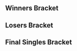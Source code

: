 {{DISPLAYTITLE:McGill Monthly 3: Singles Bracket}}{{SetGame|melee}}
{{tabs static
|name1=Overview
|link1=McGill Monthly/3
|name2=Singles Bracket
|link2=McGill Monthly/3/Singles Bracket
|name3=Singles Pools
|link3=McGill Monthly/3/Singles Pools
|name4=Doubles Bracket
|link4=McGill Monthly/3/Doubles Bracket
|This=2
}}
<!-- Generated with http://tournament-nub.rhcloud.com/toliquipedia name=ssbmtl-mcgill3final -->
==Winners Bracket==
{{32DEWBracketA
|tourneylink=McGill Monthly/3
|tourneyname=McGill Monthly 3
|r1m1p1=Ryan Ford |r1m1p1flag=ca |r1m1p1score=W |r1m1win=1
|r1m1p2=Bye |r1m1p2flag= |r1m1p2score=-

|r1m2p1=Yogi |r1m2p1flag=ca |r1m2p1score=1 |r1m2win=2
|r1m2p2=Cemo |r1m2p2flag=ca |r1m2p2score=2
|r1m2p1char1=fox |r1m2p2char1=ic |r1m2p1stock1=0 |r1m2p2stock1=2 |r1m2win1=2 |r1m2stage1=Fountain of Dreams
|r1m2p1char2=fox |r1m2p2char2=ic |r1m2p1stock2=1 |r1m2p2stock2=0 |r1m2win2=1 |r1m2stage2=Pokémon Stadium
|r1m2p1char3=fox |r1m2p2char3=ic |r1m2p1stock3=0 |r1m2p2stock3=2 |r1m2win3=2 |r1m2stage3=Dream Land
|r1m2p1char4= |r1m2p2char4= |r1m2p1stock4= |r1m2p2stock4= |r1m2win4= |r1m2stage4=
|r1m2p1char5= |r1m2p2char5= |r1m2p1stock5= |r1m2p2stock5= |r1m2win5= |r1m2stage5=
|r1m2date=
|r1m2finished=
|r1m2details={{BracketMatchDetails|comment=|preview=|lrthread=|vod=https://www.youtube.com/watch?v=EvAn10XLYdc|interview=|recap=}}

|r1m3p1=SAUS |r1m3p1flag=ca |r1m3p1score=2 |r1m3win=1
|r1m3p2=Lapopo |r1m3p2flag=us |r1m3p2score=0

|r1m4p1=HHH |r1m4p1flag=ca |r1m4p1score=2 |r1m4win=1
|r1m4p2=X |r1m4p2flag=ca |r1m4p2score=1

|r1m5p1=Diakonos |r1m5p1flag=ca |r1m5p1score=2 |r1m5win=1
|r1m5p2=Jedi |r1m5p2flag=ca |r1m5p2score=0

|r1m6p1=GoDiegoGo |r1m6p1flag=ve |r1m6p1score=2 |r1m6win=1
|r1m6p2=Vane |r1m6p2flag=ca |r1m6p2score=1
|r1m6p1char1=falco |r1m6p2char1=cf |r1m6p1stock1=0 |r1m6p2stock1=2 |r1m6win1=2 |r1m6stage1=Yoshi's Story
|r1m6p1char2=falco |r1m6p2char2=cf |r1m6p1stock2=3 |r1m6p2stock2=0 |r1m6win2=1 |r1m6stage2=Fountain of Dreams
|r1m6p1char3=falco |r1m6p2char3=cf |r1m6p1stock3=3 |r1m6p2stock3=0 |r1m6win3=1 |r1m6stage3=Battlefield
|r1m6p1char4= |r1m6p2char4= |r1m6p1stock4= |r1m6p2stock4= |r1m6win4= |r1m6stage4=
|r1m6p1char5= |r1m6p2char5= |r1m6p1stock5= |r1m6p2stock5= |r1m6win5= |r1m6stage5=
|r1m6date=
|r1m6finished=
|r1m6details={{BracketMatchDetails|comment=|preview=|lrthread=|vod=https://www.youtube.com/watch?v=u40NGdwG9Ow|interview=|recap=}}

|r1m7p1=TM9001 |r1m7p1flag=ca |r1m7p1score=1 |r1m7win=2
|r1m7p2=Lacroix |r1m7p2flag=ca |r1m7p2score=2

|r1m8p1=Tranimal |r1m8p1flag=ca |r1m8p1score=2 |r1m8win=1
|r1m8p2=Stone |r1m8p2flag=ca |r1m8p2score=1

|r1m9p1=Kage |r1m9p1flag=ca |r1m9p1score=W |r1m9win=1
|r1m9p2=Bye |r1m9p2flag= |r1m9p2score=-

|r1m10p1=Jager |r1m10p1flag=us |r1m10p1score=0 |r1m10win=2
|r1m10p2=Keo |r1m10p2flag=ca |r1m10p2score=2

|r1m11p1=Ministry |r1m11p1flag=ca |r1m11p1score=2 |r1m11win=1
|r1m11p2=Vrud |r1m11p2flag=ca |r1m11p2score=0

|r1m12p1=Gabe |r1m12p1flag=ca |r1m12p1score=2 |r1m12win=1
|r1m12p2=Legend |r1m12p2flag=ca |r1m12p2score=0
|r1m12p1char1=marth |r1m12p2char1=puff |r1m12p1stock1=2 |r1m12p2stock1=0 |r1m12win1=1 |r1m12stage1=Fountain of Dreams
|r1m12p1char2=marth |r1m12p2char2=puff |r1m12p1stock2=3 |r1m12p2stock2=0 |r1m12win2=1 |r1m12stage2=Battlefield
|r1m12p1char3= |r1m12p2char3= |r1m12p1stock3= |r1m12p2stock3= |r1m12win3= |r1m12stage3=
|r1m12p1char4= |r1m12p2char4= |r1m12p1stock4= |r1m12p2stock4= |r1m12win4= |r1m12stage4=
|r1m12p1char5= |r1m12p2char5= |r1m12p1stock5= |r1m12p2stock5= |r1m12win5= |r1m12stage5=
|r1m12date=
|r1m12finished=
|r1m12details={{BracketMatchDetails|comment=|preview=|lrthread=|vod=https://www.youtube.com/watch?v=oCGzmrM4ozs|interview=|recap=}}

|r1m13p1=chesterr01 |r1m13p1flag=ca |r1m13p1score=2 |r1m13win=1
|r1m13p2=Cedar |r1m13p2flag=ca |r1m13p2score=0

|r1m14p1=Moonpanda |r1m14p1flag=us |r1m14p1score=2 |r1m14win=1
|r1m14p2=Kamo |r1m14p2flag=ca |r1m14p2score=1

|r1m15p1=Waz |r1m15p1flag=ca |r1m15p1score=2 |r1m15win=1
|r1m15p2=Rice |r1m15p2flag=ca |r1m15p2score=0

|r1m16p1=Flood |r1m16p1flag=ca |r1m16p1score=2 |r1m16win=1
|r1m16p2=ZerGg |r1m16p2flag=ca |r1m16p2score=1

|r2m1p1=Ryan Ford |r2m1p1flag=ca |r2m1p1score=2 |r2m1win=1
|r2m1p2=Cemo |r2m1p2flag=ca |r2m1p2score=0
|r2m1p1char1=falco |r2m1p2char1=ic |r2m1p1stock1=3 |r2m1p2stock1=0 |r2m1win1=1 |r2m1stage1=Fountain of Dreams
|r2m1p1char2=falco |r2m1p2char2=ic |r2m1p1stock2=2 |r2m1p2stock2=0 |r2m1win2=1 |r2m1stage2=Dream Land
|r2m1p1char3= |r2m1p2char3= |r2m1p1stock3= |r2m1p2stock3= |r2m1win3= |r2m1stage3=
|r2m1p1char4= |r2m1p2char4= |r2m1p1stock4= |r2m1p2stock4= |r2m1win4= |r2m1stage4=
|r2m1p1char5= |r2m1p2char5= |r2m1p1stock5= |r2m1p2stock5= |r2m1win5= |r2m1stage5=
|r2m1date=
|r2m1finished=
|r2m1details={{BracketMatchDetails|comment=|preview=|lrthread=|vod=https://www.youtube.com/watch?v=hbAQ6l5BZ_4|interview=|recap=}}

|r2m2p1=SAUS |r2m2p1flag=ca |r2m2p1score=2 |r2m2win=1
|r2m2p2=HHH |r2m2p2flag=ca |r2m2p2score=1

|r2m3p1=Diakonos |r2m3p1flag=ca |r2m3p1score=2 |r2m3win=1
|r2m3p2=GoDiegoGo |r2m3p2flag=ve |r2m3p2score=0

|r2m4p1=Lacroix |r2m4p1flag=ca |r2m4p1score=2 |r2m4win=1
|r2m4p2=Tranimal |r2m4p2flag=ca |r2m4p2score=1
|r2m4p1char1=puff |r2m4p2char1=sheik |r2m4p1stock1=3 |r2m4p2stock1=0 |r2m4win1=1 |r2m4stage1=Final Destination
|r2m4p1char2=puff |r2m4p2char2=sheik |r2m4p1stock2=0 |r2m4p2stock2=2 |r2m4win2=2 |r2m4stage2=Battlefield
|r2m4p1char3=puff |r2m4p2char3=sheik |r2m4p1stock3=1 |r2m4p2stock3=0 |r2m4win3=1 |r2m4stage3=Battlefield
|r2m4p1char4= |r2m4p2char4= |r2m4p1stock4= |r2m4p2stock4= |r2m4win4= |r2m4stage4=
|r2m4p1char5= |r2m4p2char5= |r2m4p1stock5= |r2m4p2stock5= |r2m4win5= |r2m4stage5=
|r2m4date=
|r2m4finished=
|r2m4details={{BracketMatchDetails|comment=|preview=|lrthread=|vod=https://www.youtube.com/watch?v=iZ8hmhMzvoI|interview=|recap=}}

|r2m5p1=Kage |r2m5p1flag=ca |r2m5p1score=2 |r2m5win=1
|r2m5p2=Keo |r2m5p2flag=ca |r2m5p2score=0

|r2m6p1=Ministry |r2m6p1flag=ca |r2m6p1score=2 |r2m6win=1
|r2m6p2=Gabe |r2m6p2flag=ca |r2m6p2score=0
|r2m6p1char1=sheik |r2m6p2char1=marth |r2m6p1stock1=1 |r2m6p2stock1=0 |r2m6win1=1 |r2m6stage1=Fountain of Dreams
|r2m6p1char2=sheik |r2m6p2char2=marth |r2m6p1stock2=1 |r2m6p2stock2=0 |r2m6win2=1 |r2m6stage2=Yoshi's Story
|r2m6p1char3= |r2m6p2char3= |r2m6p1stock3= |r2m6p2stock3= |r2m6win3= |r2m6stage3=
|r2m6p1char4= |r2m6p2char4= |r2m6p1stock4= |r2m6p2stock4= |r2m6win4= |r2m6stage4=
|r2m6p1char5= |r2m6p2char5= |r2m6p1stock5= |r2m6p2stock5= |r2m6win5= |r2m6stage5=
|r2m6date=
|r2m6finished=
|r2m6details={{BracketMatchDetails|comment=|preview=|lrthread=|vod=https://www.youtube.com/watch?v=V5-lDVQYK2s|interview=|recap=}}

|r2m7p1=chesterr01 |r2m7p1flag=ca |r2m7p1score=2 |r2m7win=1
|r2m7p2=Moonpanda |r2m7p2flag=us |r2m7p2score=0

|r2m8p1=Waz |r2m8p1flag=ca |r2m8p1score=2 |r2m8win=1
|r2m8p2=Flood |r2m8p2flag=ca |r2m8p2score=0

|r3m1p1=Ryan Ford |r3m1p1flag=ca |r3m1p1score=1 |r3m1win=2
|r3m1p2=SAUS |r3m1p2flag=ca |r3m1p2score=2
|r3m1p1char1=falco |r3m1p2char1=link |r3m1p1stock1=2 |r3m1p2stock1=0 |r3m1win1=1 |r3m1stage1=Battlefield
|r3m1p1char2=falco |r3m1p2char2=link |r3m1p1stock2=0 |r3m1p2stock2=1 |r3m1win2=2 |r3m1stage2=Dream Land
|r3m1p1char3=falco |r3m1p2char3=link |r3m1p1stock3=0 |r3m1p2stock3=1 |r3m1win3=2 |r3m1stage3=Yoshi's Story
|r3m1p1char4= |r3m1p2char4= |r3m1p1stock4= |r3m1p2stock4= |r3m1win4= |r3m1stage4=
|r3m1p1char5= |r3m1p2char5= |r3m1p1stock5= |r3m1p2stock5= |r3m1win5= |r3m1stage5=
|r3m1date=
|r3m1finished=
|r3m1details={{BracketMatchDetails|comment=|preview=|lrthread=|vod=https://www.youtube.com/watch?v=n-50cQTbWHE|interview=|recap=}}

|r3m2p1=Diakonos |r3m2p1flag=ca |r3m2p1score=2 |r3m2win=1
|r3m2p2=Lacroix |r3m2p2flag=ca |r3m2p2score=0
|r3m2p1char1=fox |r3m2p2char1=puff |r3m2p1stock1=1 |r3m2p2stock1=0 |r3m2win1=1 |r3m2stage1=Battlefield
|r3m2p1char2=fox |r3m2p2char2=puff |r3m2p1stock2=2 |r3m2p2stock2=0 |r3m2win2=1 |r3m2stage2=Battlefield
|r3m2p1char3= |r3m2p2char3= |r3m2p1stock3= |r3m2p2stock3= |r3m2win3= |r3m2stage3=
|r3m2p1char4= |r3m2p2char4= |r3m2p1stock4= |r3m2p2stock4= |r3m2win4= |r3m2stage4=
|r3m2p1char5= |r3m2p2char5= |r3m2p1stock5= |r3m2p2stock5= |r3m2win5= |r3m2stage5=
|r3m2date=
|r3m2finished=
|r3m2details={{BracketMatchDetails|comment=|preview=|lrthread=|vod=https://www.youtube.com/watch?v=z-FFuRrm95I|interview=|recap=}}

|r3m3p1=Kage |r3m3p1flag=ca |r3m3p1score=2 |r3m3win=1
|r3m3p2=Ministry |r3m3p2flag=ca |r3m3p2score=0
|r3m3p1char1=ganon |r3m3p2char1=sheik |r3m3p1stock1=2 |r3m3p2stock1=0 |r3m3win1=1 |r3m3stage1=Battlefield
|r3m3p1char2=ganon |r3m3p2char2=sheik |r3m3p1stock2=2 |r3m3p2stock2=0 |r3m3win2=1 |r3m3stage2=Dream Land
|r3m3p1char3= |r3m3p2char3= |r3m3p1stock3= |r3m3p2stock3= |r3m3win3= |r3m3stage3=
|r3m3p1char4= |r3m3p2char4= |r3m3p1stock4= |r3m3p2stock4= |r3m3win4= |r3m3stage4=
|r3m3p1char5= |r3m3p2char5= |r3m3p1stock5= |r3m3p2stock5= |r3m3win5= |r3m3stage5=
|r3m3date=
|r3m3finished=
|r3m3details={{BracketMatchDetails|comment=|preview=|lrthread=|vod=https://www.youtube.com/watch?v=KWdh5z44hCA|interview=|recap=}}

|r3m4p1=chesterr01 |r3m4p1flag=ca |r3m4p1score=1 |r3m4win=2
|r3m4p2=Waz |r3m4p2flag=ca |r3m4p2score=2
|r3m4p1char1=fox |r3m4p2char1=sheik |r3m4p1stock1=0 |r3m4p2stock1=2 |r3m4win1=2 |r3m4stage1=Battlefield
|r3m4p1char2=sheik |r3m4p2char2=sheik |r3m4p1stock2=1 |r3m4p2stock2=0 |r3m4win2=1 |r3m4stage2=Fountain of Dreams
|r3m4p1char3=fox |r3m4p2char3=sheik |r3m4p1stock3=0 |r3m4p2stock3=2 |r3m4win3=2 |r3m4stage3=Dream Land
|r3m4p1char4= |r3m4p2char4= |r3m4p1stock4= |r3m4p2stock4= |r3m4win4= |r3m4stage4=
|r3m4p1char5= |r3m4p2char5= |r3m4p1stock5= |r3m4p2stock5= |r3m4win5= |r3m4stage5=
|r3m4date=
|r3m4finished=
|r3m4details={{BracketMatchDetails|comment=|preview=|lrthread=|vod=https://www.youtube.com/watch?v=3t_Si-Fxr5A|interview=|recap=}}

|r4m1p1=SAUS |r4m1p1flag=ca |r4m1p1score=3 |r4m1win=1
|r4m1p2=Diakonos |r4m1p2flag=ca |r4m1p2score=2
|r4m1p1char1=link |r4m1p2char1=sheik |r4m1p1stock1=1 |r4m1p2stock1=0 |r4m1win1=1 |r4m1stage1=Fountain of Dreams
|r4m1p1char2=link |r4m1p2char2=sheik |r4m1p1stock2=1 |r4m1p2stock2=0 |r4m1win2=1 |r4m1stage2=Final Destination
|r4m1p1char3=link |r4m1p2char3=marth |r4m1p1stock3=0 |r4m1p2stock3=1 |r4m1win3=2 |r4m1stage3=Pokémon Stadium
|r4m1p1char4=link |r4m1p2char4=marth |r4m1p1stock4=0 |r4m1p2stock4=1 |r4m1win4=2 |r4m1stage4=Battlefield
|r4m1p1char5=link |r4m1p2char5=marth |r4m1p1stock5=2 |r4m1p2stock5=0 |r4m1win5=1 |r4m1stage5=Dream Land
|r4m1date=
|r4m1finished=
|r4m1details={{BracketMatchDetails|comment=|preview=|lrthread=|vod=https://www.youtube.com/watch?v=5m8x89ZZ00I|interview=|recap=}}

|r4m2p1=Kage |r4m2p1flag=ca |r4m2p1score=3 |r4m2win=1
|r4m2p2=Waz |r4m2p2flag=ca |r4m2p2score=1
|r4m2p1char1=cf |r4m2p2char1=sheik |r4m2p1stock1=0 |r4m2p2stock1=1 |r4m2win1=2 |r4m2stage1=Battlefield
|r4m2p1char2=ganon |r4m2p2char2=sheik |r4m2p1stock2=1 |r4m2p2stock2=0 |r4m2win2=1 |r4m2stage2=Yoshi's Story
|r4m2p1char3=cf |r4m2p2char3=sheik |r4m2p1stock3=1 |r4m2p2stock3=0 |r4m2win3=1 |r4m2stage3=Final Destination
|r4m2p1char4=cf |r4m2p2char4=sheik |r4m2p1stock4=2 |r4m2p2stock4=0 |r4m2win4=1 |r4m2stage4=Final Destination
|r4m2p1char5= |r4m2p2char5= |r4m2p1stock5= |r4m2p2stock5= |r4m2win5= |r4m2stage5=
|r4m2date=
|r4m2finished=
|r4m2details={{BracketMatchDetails|comment=|preview=|lrthread=|vod=https://www.youtube.com/watch?v=p23029wkKRc|interview=|recap=}}
}}

==Losers Bracket==
{{32DELBracketSmwA
|tourneylink=McGill Monthly/3
|tourneyname=McGill Monthly 3
|l1placement=25-32
|l2placement=17-24
|l3placement=13-16
|l4placement=9-12
|l5placement=7-8
|l6placement=5-6

|l1m1p1=Bye |l1m1p1flag= |l1m1p1score=- |l1m1win=2
|l1m1p2=Yogi |l1m1p2flag=ca |l1m1p2score=W

|l1m2p1=Lapopo |l1m2p1flag=us |l1m2p1score=2 |l1m2win=1
|l1m2p2=X |l1m2p2flag=ca |l1m2p2score=0

|l1m3p1=Jedi |l1m3p1flag=ca |l1m3p1score=2 |l1m3win=1
|l1m3p2=Vane |l1m3p2flag=ca |l1m3p2score=0

|l1m4p1=TM9001 |l1m4p1flag=ca |l1m4p1score=2 |l1m4win=1
|l1m4p2=Stone |l1m4p2flag=ca |l1m4p2score=0

|l1m5p1=Bye |l1m5p1flag= |l1m5p1score=- |l1m5win=2
|l1m5p2=Jager |l1m5p2flag=us |l1m5p2score=W

|l1m6p1=Vrud |l1m6p1flag=ca |l1m6p1score=2 |l1m6win=1
|l1m6p2=Legend |l1m6p2flag=ca |l1m6p2score=1

|l1m7p1=Cedar |l1m7p1flag=ca |l1m7p1score=1 |l1m7win=2
|l1m7p2=Kamo |l1m7p2flag=ca |l1m7p2score=2

|l1m8p1=Rice |l1m8p1flag=ca |l1m8p1score=1 |l1m8win=2
|l1m8p2=ZerGg |l1m8p2flag=ca |l1m8p2score=2

|l2m1p1=Flood |l2m1p1flag=ca |l2m1p1score=2 |l2m1win=1
|l2m1p2=Yogi |l2m1p2flag=ca |l2m1p2score=0

|l2m2p1=Moonpanda |l2m2p1flag=us |l2m2p1score=2 |l2m2win=1
|l2m2p2=Lapopo |l2m2p2flag=us |l2m2p2score=0

|l2m3p1=Gabe |l2m3p1flag=ca |l2m3p1score=1 |l2m3win=2
|l2m3p2=Jedi |l2m3p2flag=ca |l2m3p2score=2
|l2m3p1char1=marth |l2m3p2char1=samus |l2m3p1stock1=3 |l2m3p2stock1=0 |l2m3win1=1 |l2m3stage1=Final Destination
|l2m3p1char2=marth |l2m3p2char2=samus |l2m3p1stock2=0 |l2m3p2stock2=1 |l2m3win2=2 |l2m3stage2=Battlefield
|l2m3p1char3=marth |l2m3p2char3=samus |l2m3p1stock3=0 |l2m3p2stock3=2 |l2m3win3=2 |l2m3stage3=Pokémon Stadium
|l2m3p1char4= |l2m3p2char4= |l2m3p1stock4= |l2m3p2stock4= |l2m3win4= |l2m3stage4=
|l2m3p1char5= |l2m3p2char5= |l2m3p1stock5= |l2m3p2stock5= |l2m3win5= |l2m3stage5=
|l2m3date=
|l2m3finished=
|l2m3details={{BracketMatchDetails|comment=|preview=|lrthread=|vod=https://www.youtube.com/watch?v=nEjiGMcUz88|interview=|recap=}}

|l2m4p1=Keo |l2m4p1flag=ca |l2m4p1score=2 |l2m4win=1
|l2m4p2=TM9001 |l2m4p2flag=ca |l2m4p2score=0

|l2m5p1=Tranimal |l2m5p1flag=ca |l2m5p1score=0 |l2m5win=2
|l2m5p2=Jager |l2m5p2flag=us |l2m5p2score=2

|l2m6p1=GoDiegoGo |l2m6p1flag=ve |l2m6p1score=2 |l2m6win=1
|l2m6p2=Vrud |l2m6p2flag=ca |l2m6p2score=0

|l2m7p1=HHH |l2m7p1flag=ca |l2m7p1score=2 |l2m7win=1
|l2m7p2=Kamo |l2m7p2flag=ca |l2m7p2score=0

|l2m8p1=Cemo |l2m8p1flag=ca |l2m8p1score=2 |l2m8win=1
|l2m8p2=ZerGg |l2m8p2flag=ca |l2m8p2score=0

|l3m1p1=Flood |l3m1p1flag=ca |l3m1p1score=1 |l3m1win=2
|l3m1p2=Moonpanda |l3m1p2flag=us |l3m1p2score=2
|l3m1p1char1=peach |l3m1p2char1=sheik |l3m1p1stock1=1 |l3m1p2stock1=0 |l3m1win1=1 |l3m1stage1=Battlefield
|l3m1p1char2=peach |l3m1p2char2=sheik |l3m1p1stock2=0 |l3m1p2stock2=1 |l3m1win2=2 |l3m1stage2=Yoshi's Story
|l3m1p1char3=peach |l3m1p2char3=sheik |l3m1p1stock3=0 |l3m1p2stock3=2 |l3m1win3=2 |l3m1stage3=Fountain of Dreams
|l3m1p1char4= |l3m1p2char4= |l3m1p1stock4= |l3m1p2stock4= |l3m1win4= |l3m1stage4=
|l3m1p1char5= |l3m1p2char5= |l3m1p1stock5= |l3m1p2stock5= |l3m1win5= |l3m1stage5=
|l3m1date=
|l3m1finished=
|l3m1details={{BracketMatchDetails|comment=|preview=|lrthread=|vod=https://www.youtube.com/watch?v=TH5heUuDnPU|interview=|recap=}}

|l3m2p1=Jedi |l3m2p1flag=ca |l3m2p1score=1 |l3m2win=2
|l3m2p2=Keo |l3m2p2flag=ca |l3m2p2score=2

|l3m3p1=Jager |l3m3p1flag=us |l3m3p1score=2 |l3m3win=1
|l3m3p2=GoDiegoGo |l3m3p2flag=ve |l3m3p2score=1

|l3m4p1=HHH |l3m4p1flag=ca |l3m4p1score=2 |l3m4win=1
|l3m4p2=Cemo |l3m4p2flag=ca |l3m4p2score=1
|l3m4p1char1=peach |l3m4p2char1=ic |l3m4p1stock1=0 |l3m4p2stock1=1 |l3m4win1=2 |l3m4stage1=Battlefield
|l3m4p1char2=peach |l3m4p2char2=ic |l3m4p1stock2=1 |l3m4p2stock2=0 |l3m4win2=1 |l3m4stage2=Battlefield
|l3m4p1char3=peach |l3m4p2char3=ic |l3m4p1stock3=2 |l3m4p2stock3=0 |l3m4win3=1 |l3m4stage3=Yoshi's Story
|l3m4p1char4= |l3m4p2char4= |l3m4p1stock4= |l3m4p2stock4= |l3m4win4= |l3m4stage4=
|l3m4p1char5= |l3m4p2char5= |l3m4p1stock5= |l3m4p2stock5= |l3m4win5= |l3m4stage5=
|l3m4date=
|l3m4finished=
|l3m4details={{BracketMatchDetails|comment=|preview=|lrthread=|vod=https://www.youtube.com/watch?v=eZ991s-UzBM|interview=|recap=}}

|l4m1p1=Lacroix |l4m1p1flag=ca |l4m1p1score=2 |l4m1win=1
|l4m1p2=Moonpanda |l4m1p2flag=us |l4m1p2score=0
|l4m1p1char1=puff |l4m1p2char1=sheik |l4m1p1stock1=2 |l4m1p2stock1=0 |l4m1win1=1 |l4m1stage1=Battlefield
|l4m1p1char2=puff |l4m1p2char2=sheik |l4m1p1stock2=1 |l4m1p2stock2=0 |l4m1win2=1 |l4m1stage2=Battlefield
|l4m1p1char3= |l4m1p2char3= |l4m1p1stock3= |l4m1p2stock3= |l4m1win3= |l4m1stage3=
|l4m1p1char4= |l4m1p2char4= |l4m1p1stock4= |l4m1p2stock4= |l4m1win4= |l4m1stage4=
|l4m1p1char5= |l4m1p2char5= |l4m1p1stock5= |l4m1p2stock5= |l4m1win5= |l4m1stage5=
|l4m1date=
|l4m1finished=
|l4m1details={{BracketMatchDetails|comment=|preview=|lrthread=|vod=https://www.youtube.com/watch?v=A8o28VEVi9M|interview=|recap=}}

|l4m2p1=Ryan Ford |l4m2p1flag=ca |l4m2p1score=2 |l4m2win=1
|l4m2p2=Keo |l4m2p2flag=ca |l4m2p2score=0
|l4m2p1char1=falco |l4m2p2char1=sheik |l4m2p1stock1=3 |l4m2p2stock1=0 |l4m2win1=1 |l4m2stage1=Battlefield
|l4m2p1char2=falco |l4m2p2char2=sheik |l4m2p1stock2=2 |l4m2p2stock2=0 |l4m2win2=1 |l4m2stage2=Dream Land
|l4m2p1char3= |l4m2p2char3= |l4m2p1stock3= |l4m2p2stock3= |l4m2win3= |l4m2stage3=
|l4m2p1char4= |l4m2p2char4= |l4m2p1stock4= |l4m2p2stock4= |l4m2win4= |l4m2stage4=
|l4m2p1char5= |l4m2p2char5= |l4m2p1stock5= |l4m2p2stock5= |l4m2win5= |l4m2stage5=
|l4m2date=
|l4m2finished=
|l4m2details={{BracketMatchDetails|comment=|preview=|lrthread=|vod=https://www.youtube.com/watch?v=djKPNfp4X2I|interview=|recap=}}

|l4m3p1=chesterr01 |l4m3p1flag=ca |l4m3p1score=2 |l4m3win=1
|l4m3p2=Jager |l4m3p2flag=us |l4m3p2score=0

|l4m4p1=Ministry |l4m4p1flag=ca |l4m4p1score=2 |l4m4win=1
|l4m4p2=HHH |l4m4p2flag=ca |l4m4p2score=1

|l5m1p1=Lacroix |l5m1p1flag=ca |l5m1p1score=0 |l5m1win=2
|l5m1p2=Ryan Ford |l5m1p2flag=ca |l5m1p2score=2
|l5m1p1char1=puff |l5m1p2char1=falco |l5m1p1stock1=0 |l5m1p2stock1=3 |l5m1win1=2 |l5m1stage1=Battlefield
|l5m1p1char2=puff |l5m1p2char2=fox |l5m1p1stock2=0 |l5m1p2stock2=2 |l5m1win2=2 |l5m1stage2=Dream Land
|l5m1p1char3= |l5m1p2char3= |l5m1p1stock3= |l5m1p2stock3= |l5m1win3= |l5m1stage3=
|l5m1p1char4= |l5m1p2char4= |l5m1p1stock4= |l5m1p2stock4= |l5m1win4= |l5m1stage4=
|l5m1p1char5= |l5m1p2char5= |l5m1p1stock5= |l5m1p2stock5= |l5m1win5= |l5m1stage5=
|l5m1date=
|l5m1finished=
|l5m1details={{BracketMatchDetails|comment=|preview=|lrthread=|vod=https://www.youtube.com/watch?v=6ajDOtElH-s|interview=|recap=}}

|l5m2p1=chesterr01 |l5m2p1flag=ca |l5m2p1score=2 |l5m2win=1
|l5m2p2=Ministry |l5m2p2flag=ca |l5m2p2score=0
|l5m2p1char1=fox |l5m2p2char1=sheik |l5m2p1stock1=2 |l5m2p2stock1=0 |l5m2win1=1 |l5m2stage1=Battlefield
|l5m2p1char2=sheik |l5m2p2char2=sheik |l5m2p1stock2=2 |l5m2p2stock2=0 |l5m2win2=1 |l5m2stage2=Fountain of Dreams
|l5m2p1char3= |l5m2p2char3= |l5m2p1stock3= |l5m2p2stock3= |l5m2win3= |l5m2stage3=
|l5m2p1char4= |l5m2p2char4= |l5m2p1stock4= |l5m2p2stock4= |l5m2win4= |l5m2stage4=
|l5m2p1char5= |l5m2p2char5= |l5m2p1stock5= |l5m2p2stock5= |l5m2win5= |l5m2stage5=
|l5m2date=
|l5m2finished=
|l5m2details={{BracketMatchDetails|comment=|preview=|lrthread=|vod=https://www.youtube.com/watch?v=VER-RZFx_GI|interview=|recap=}}

|l6m1p1=Waz |l6m1p1flag=ca |l6m1p1score=0 |l6m1win=2
|l6m1p2=Ryan Ford |l6m1p2flag=ca |l6m1p2score=3
|l6m1p1char1=sheik |l6m1p2char1=falco |l6m1p1stock1=0 |l6m1p2stock1=3 |l6m1win1=2 |l6m1stage1=Battlefield
|l6m1p1char2=sheik |l6m1p2char2=falco |l6m1p1stock2=0 |l6m1p2stock2=2 |l6m1win2=2 |l6m1stage2=Fountain of Dreams
|l6m1p1char3=sheik |l6m1p2char3=falco |l6m1p1stock3=0 |l6m1p2stock3=2 |l6m1win3=2 |l6m1stage3=Fountain of Dreams
|l6m1p1char4= |l6m1p2char4= |l6m1p1stock4= |l6m1p2stock4= |l6m1win4= |l6m1stage4=
|l6m1p1char5= |l6m1p2char5= |l6m1p1stock5= |l6m1p2stock5= |l6m1win5= |l6m1stage5=
|l6m1date=
|l6m1finished=
|l6m1details={{BracketMatchDetails|comment=|preview=|lrthread=|vod=|interview=|recap=}}

|l6m2p1=Diakonos |l6m2p1flag=ca |l6m2p1score=3 |l6m2win=1
|l6m2p2=chesterr01 |l6m2p2flag=ca |l6m2p2score=2
|l6m2p1char1=marth |l6m2p2char1=fox |l6m2p1stock1=1 |l6m2p2stock1=0 |l6m2win1=1 |l6m2stage1=Fountain of Dreams
|l6m2p1char2=marth |l6m2p2char2=sheik |l6m2p1stock2=0 |l6m2p2stock2=2 |l6m2win2=2 |l6m2stage2=Battlefield
|l6m2p1char3=marth |l6m2p2char3=fox |l6m2p1stock3=1 |l6m2p2stock3=0 |l6m2win3=1 |l6m2stage3=Pokémon Stadium
|l6m2p1char4=marth |l6m2p2char4=sheik |l6m2p1stock4=0 |l6m2p2stock4=1 |l6m2win4=2 |l6m2stage4=Fountain of Dreams
|l6m2p1char5=marth |l6m2p2char5=marth |l6m2p1stock5=1 |l6m2p2stock5=0 |l6m2win5=1 |l6m2stage5=Final Destination
|l6m2date=
|l6m2finished=
|l6m2details={{BracketMatchDetails|comment=|preview=|lrthread=|vod=https://www.youtube.com/watch?v=746StpDVex4|interview=|recap=}}
}}
<onlyinclude>
==Final Singles Bracket==
{{DEFinalSmwBracket
|tourneylink=McGill Monthly/3
|tourneyname=McGill Monthly 3
|l1placement=4
|r2placement=3
|r3loserplacement=2
|r3winnerplacement=1
|column-width=170
|column-width-finals=230

<!-- FROM WINNERS -->
|r1m1p1=SAUS |r1m1p1flag=ca |r1m1p1score=1 |r1m1win=2
|r1m1p2=Kage |r1m1p2flag=ca |r1m1p2score=3
|r1m1p1char1=link |r1m1p1stock1=0 |r1m1p2char1=cf |r1m1p2stock1=2 |r1m1win1=2 |r1m1stage1=Battlefield 
|r1m1p1char2=link |r1m1p1stock2=1 |r1m1p2char2=ganon |r1m1p2stock2=0 |r1m1win2=1 |r1m1stage2=Fountain of Dreams
|r1m1p1char3=link |r1m1p1stock3=0 |r1m1p2char3=cf |r1m1p2stock3=2 |r1m1win3=2 |r1m1stage3=Pokémon Stadium
|r1m1p1char4=link |r1m1p1stock4=0 |r1m1p2char4=cf |r1m1p2stock4=3 |r1m1win4=2 |r1m1stage4=Yoshi's Story
|r1m1p1char5= |r1m1p1stock5= |r1m1p2char5= |r1m1p2stock5= |r1m1win5= |r1m1stage5=
|r1m1date=
|r1m1finished=
|r1m1details={{BracketMatchDetails
|vod=https://www.youtube.com/watch?v=wn25lHdCK9Y
|preview= 
|lrthread=
|interview=
|recap=
|comment=
|live=
}}

<!-- FROM LOSERS -->
|l1m1p1=Ryan Ford |l1m1p1flag=ca |l1m1p1score=3 |l1m1win=1
|l1m1p2=Diakonos |l1m1p2flag=ca |l1m1p2score=0
|l1m1p1char1=falco |l1m1p1stock1=3 |l1m1p2char1=marth |l1m1p2stock1=0 |l1m1win1=1 |l1m1stage1=Fountain of Dreams 
|l1m1p1char2=falco |l1m1p1stock2=2 |l1m1p2char2=marth |l1m1p2stock2=0 |l1m1win2=1 |l1m1stage2=Pokémon Stadium
|l1m1p1char3=falco |l1m1p1stock3=1 |l1m1p2char3=marth |l1m1p2stock3=0 |l1m1win3=1 |l1m1stage3=Pokémon Stadium
|l1m1p1char4= |l1m1p1stock4= |l1m1p2char4= |l1m1p2stock4= |l1m1win4= |l1m1stage4=
|l1m1p1char5= |l1m1p1stock5= |l1m1p2char5= |l1m1p2stock5= |l1m1win5= |l1m1stage5=
|l1m1date=
|l1m1finished=
|l1m1details={{BracketMatchDetails
|vod=https://www.youtube.com/watch?v=01gSNgL52vo
|preview= 
|lrthread=
|interview=
|recap=
|comment=
|live=
}}

<!-- LOSERS FINALS -->
|r2m1p1=SAUS |r2m1p1flag=ca |r2m1p1score=0 |r2m1win=2
|r2m1p2=Ryan Ford |r2m1p2flag=ca |r2m1p2score=3
|r2m1p1char1=link |r2m1p1stock1=0 |r2m1p2char1=fox |r2m1p2stock1=1 |r2m1win1=2 |r2m1stage1=Battlefield 
|r2m1p1char2=link |r2m1p1stock2=0 |r2m1p2char2=fox |r2m1p2stock2=2 |r2m1win2=2 |r2m1stage2=Fountain of Dreams
|r2m1p1char3=link |r2m1p1stock3=0 |r2m1p2char3=fox |r2m1p2stock3=2 |r2m1win3=2 |r2m1stage3=Pokémon Stadium
|r2m1p1char4= |r2m1p1stock4= |r2m1p2char4= |r2m1p2stock4= |r2m1win4= |r2m1stage4=
|r2m1p1char5= |r2m1p1stock5= |r2m1p2char5= |r2m1p2stock5= |r2m1win5= |r2m1stage5=
|r2m1date=
|r2m1finished=
|r2m1details={{BracketMatchDetails
|vod=https://www.youtube.com/watch?v=oQJnyRGeQ2w
|preview= 
|lrthread=
|interview=
|recap=
|comment=
|live=
}}

<!-- GRAND FINALS -->
|r3m1p1=Kage |r3m1p1flag=ca |r3m1p1score=1 |r3m2p1score=0 |r3m1win=2 |export_score=true
|r3m1p2=Ryan Ford |r3m1p2flag=ca |r3m1p2score=3 |r3m2p2score=3
|r3m1p1char1=ganon |r3m1p1stock1=0 |r3m1p2char1=fox |r3m1p2stock1=2 |r3m1win1=2 |r3m1stage1=Battlefield 
|r3m1p1char2=ganon |r3m1p1stock2=1 |r3m1p2char2=fox |r3m1p2stock2=0 |r3m1win2=1 |r3m1stage2=Yoshi's Story
|r3m1p1char3=marth |r3m1p1stock3=0 |r3m1p2char3=fox |r3m1p2stock3=3 |r3m1win3=2 |r3m1stage3=Final Destination
|r3m1p1char4=ganon |r3m1p1stock4=0 |r3m1p2char4=fox |r3m1p2stock4=2 |r3m1win4=2 |r3m1stage4=Battlefield
|r3m1p1char5= |r3m1p1stock5= |r3m1p2char5= |r3m1p2stock5= |r3m1win5= |r3m1stage5=

|r3m2p1char1=cf |r3m2p1stock1=0 |r3m2p2char1=fox |r3m2p2stock1=1 |r3m2win1=2 |r3m2stage1=Battlefield
|r3m2p1char2=cf |r3m2p1stock2=0 |r3m2p2char2=fox |r3m2p2stock2=3 |r3m2win2=2 |r3m2stage2=Battlefield
|r3m2p1char3=cf |r3m2p1stock3=0 |r3m2p2char3=fox |r3m2p2stock3=2 |r3m2win3=2 |r3m2stage3=Dream Land
|r3m2p1char4= |r3m2p1stock4= |r3m2p2char4= |r3m2p2stock4= |r3m2win4= |r3m2stage4=
|r3m2p1char5= |r3m2p1stock5= |r3m2p2char5= |r3m2p2stock5= |r3m2win5= |r3m2stage5=
|r3m1date=
|r3m1finished=
|r3m1details={{BracketMatchDetails
|vod=https://www.youtube.com/watch?v=beOai1liatc
|preview= 
|lrthread=
|interview=
|recap=
|comment=
|live=
}}
}}
</onlyinclude>
